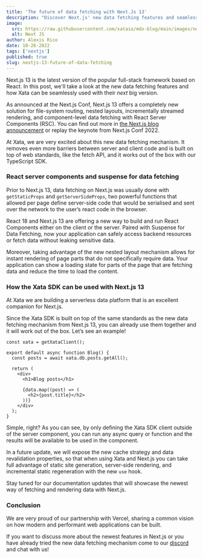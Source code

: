 ```yaml
---
title: 'The future of data fetching with Next.Js 13'
description: "Discover Next.js' new data fetching features and seamless integration with Xata in its latest release."
image:
  src: https://raw.githubusercontent.com/xataio/mdx-blog/main/images/nextjs-13-future-of-data-fetching.png
  alt: Next JS
author: Alexis Rico
date: 10-26-2022
tags: ['nextjs']
published: true
slug: nextjs-13-future-of-data-fetching
---
```


Next.js 13 is the latest version of the popular full-stack framework based on React. In this post, we'll take a look at the new data fetching features and how Xata can be seamlessly used with their _next_ big version.

As announced at the Next.js Conf, Next.js 13 offers a completely new solution for file-system routing, nested layouts, incrementally streamed rendering, and component-level data fetching with React Server Components (RSC). You can find out more in [the Next.js blog announcement](https://nextjs.org/blog/next-13) or replay the keynote from Next.js Conf 2022.

At Xata, we are very excited about this new data fetching mechanism. It removes even more barriers between server and client code and is built on top of web standards, like the fetch API, and it works out of the box with our TypeScript SDK.

### React server components and suspense for data fetching

Prior to Next.js 13, data fetching on Next.js was usually done with `getStaticProps` and `getServerSideProps`, two powerful functions that allowed per page define server-side code that would be serialised and sent over the network to the user’s react code in the browser.

React 18 and Next.js 13 are offering a new way to build and run React Components either on the client or the server. Paired with Suspense for Data Fetching, now your application can safely access backend resources or fetch data without leaking sensitive data.

Moreover, taking advantage of the new nested layout mechanism allows for instant rendering of page parts that do not specifically require data. Your application can show a loading state for parts of the page that are fetching data and reduce the time to load the content.

### How the Xata SDK can be used with Next.js 13

At Xata we are building a serverless data platform that is an excellent companion for Next.js.

Since the Xata SDK is built on top of the same standards as the new data fetching mechanism from Next.js 13, you can already use them together and it will work out of the box. Let’s see an example!

```tsx
const xata = getXataClient();

export default async function Blog() {
  const posts = await xata.db.posts.getAll();

  return (
    <div>
      <h1>Blog posts</h1>

      {data.map((post) => (
        <h2>{post.title}</h2>
      ))}
    </div>
  );
}
```

Simple, right? As you can see, by only defining the Xata SDK client outside of the server component, you can run any async query or function and the results will be available to be used in the component.

In a future update, we will expose the new cache strategy and data revalidation properties, so that when using Xata and Next.js you can take full advantage of static site generation, server-side rendering, and incremental static regeneration with the new `use` hook.

Stay tuned for our documentation updates that will showcase the newest way of fetching and rendering data with Next.js.

### Conclusion

We are very proud of our partnership with Vercel, sharing a common vision on how modern and performant web applications can be built.

If you want to discuss more about the newest features in Next.js or you have already tried the new data fetching mechanism come to our [discord](http://xata.io/discord) and chat with us!
